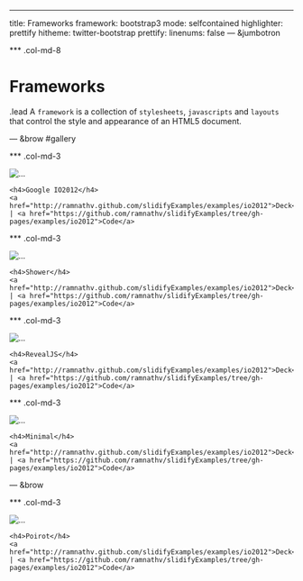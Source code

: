 ---
title: Frameworks
framework: bootstrap3
mode: selfcontained
highlighter: prettify
hitheme: twitter-bootstrap
prettify:
  linenums: false
--- &jumbotron

*** .col-md-8

# Frameworks

.lead A `framework` is a collection of `stylesheets`, `javascripts` and `layouts` that control the style and appearance of an HTML5 document.



--- &brow #gallery

*** .col-md-3

<div class="thumbnail light">
  <img src="http://www.clipular.com/c?14750014=BYKY6f65GF_csyUGqL8Hpg26MgY&f=.png" alt="...">
  <div class="caption">
    <h4>Google IO2012</h4>
    <a href="http://ramnathv.github.com/slidifyExamples/examples/io2012">Deck</a> | <a href="https://github.com/ramnathv/slidifyExamples/tree/gh-pages/examples/io2012">Code</a>
  </div>
</div>

*** .col-md-3

<div class="thumbnail light">
  <img src="http://www.clipular.com/c?14749008=6EVVc2ylLd6_sQhnw9dO02-kiaw&f=.png" alt="...">
  <div class="caption">
    <h4>Shower</h4>
    <a href="http://ramnathv.github.com/slidifyExamples/examples/io2012">Deck</a> | <a href="https://github.com/ramnathv/slidifyExamples/tree/gh-pages/examples/io2012">Code</a>
  </div>
</div>

*** .col-md-3

<div class="thumbnail dark">
  <img src="http://www.clipular.com/c?14601148=5B1MwcA3iPlbeDynKHvXFciYXOE&f=.png" alt="...">
  <div class="caption">
    <h4>RevealJS</h4>
    <a href="http://ramnathv.github.com/slidifyExamples/examples/io2012">Deck</a> | <a href="https://github.com/ramnathv/slidifyExamples/tree/gh-pages/examples/io2012">Code</a>
  </div>
</div>

*** .col-md-3

<div class="thumbnail dark">
  <img src="http://www.clipular.com/c?14818016=ye1ZwKDOg1wixcpp7i4OJIUsfjc&f=.png" alt="...">
  <div class="caption">
    <h4>Minimal</h4>
    <a href="http://ramnathv.github.com/slidifyExamples/examples/io2012">Deck</a> | <a href="https://github.com/ramnathv/slidifyExamples/tree/gh-pages/examples/io2012">Code</a>
  </div>
</div>

--- &brow

*** .col-md-3

<div class="thumbnail dark">
  <img src="http://www.clipular.com/c?14686018=EyBC6Tnw2M5l5-gRannj1htug0Q&f=.png" alt="...">
  <div class="caption">
    <h4>Poirot</h4>
    <a href="http://ramnathv.github.com/slidifyExamples/examples/io2012">Deck</a> | <a href="https://github.com/ramnathv/slidifyExamples/tree/gh-pages/examples/io2012">Code</a>
  </div>
</div>




<style>
body {
  /* margin-top: 40px; */
}
#gallery .col-md-3 {
  padding-right:20px; 
  border-right: 1px dotted #ccc;
}
.thumbnail {
  border: none;
}
</style>
